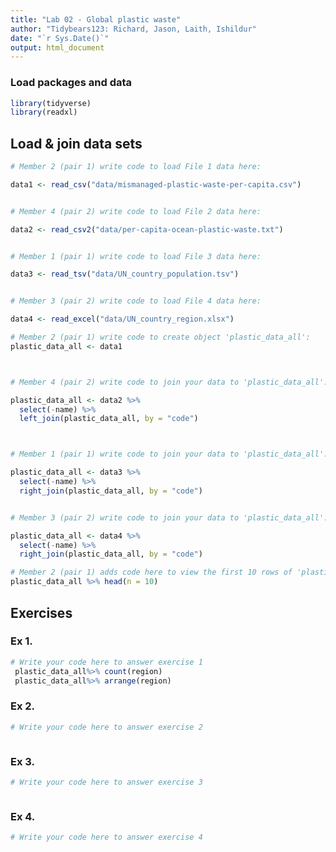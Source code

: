 ```yaml
---
title: "Lab 02 - Global plastic waste"
author: "Tidybears123: Richard, Jason, Laith, Ishildur"
date: "`r Sys.Date()`"
output: html_document
---
```


### Load packages and data

```r
library(tidyverse)
library(readxl)
```

## Load & join data sets

```r
# Member 2 (pair 1) write code to load File 1 data here:

data1 <- read_csv("data/mismanaged-plastic-waste-per-capita.csv")


# Member 4 (pair 2) write code to load File 2 data here:

data2 <- read_csv2("data/per-capita-ocean-plastic-waste.txt")


# Member 1 (pair 1) write code to load File 3 data here:

data3 <- read_tsv("data/UN_country_population.tsv")


# Member 3 (pair 2) write code to load File 4 data here:

data4 <- read_excel("data/UN_country_region.xlsx")


```

```r
# Member 2 (pair 1) write code to create object 'plastic_data_all':
plastic_data_all <- data1



# Member 4 (pair 2) write code to join your data to 'plastic_data_all':

plastic_data_all <- data2 %>%
  select(-name) %>%
  left_join(plastic_data_all, by = "code")



# Member 1 (pair 1) write code to join your data to 'plastic_data_all':

plastic_data_all <- data3 %>%
  select(-name) %>%
  right_join(plastic_data_all, by = "code")


# Member 3 (pair 2) write code to join your data to 'plastic_data_all':

plastic_data_all <- data4 %>%
  select(-name) %>%
  right_join(plastic_data_all, by = "code")

```

```r
# Member 2 (pair 1) adds code here to view the first 10 rows of 'plastic_data_all'
plastic_data_all %>% head(n = 10)


```

## Exercises

### Ex 1.

```r
# Write your code here to answer exercise 1
 plastic_data_all%>% count(region)
 plastic_data_all%>% arrange(region)

```

### Ex 2.

```r
# Write your code here to answer exercise 2



```

### Ex 3.

```r
# Write your code here to answer exercise 3



```

### Ex 4.

```r
# Write your code here to answer exercise 4



```
